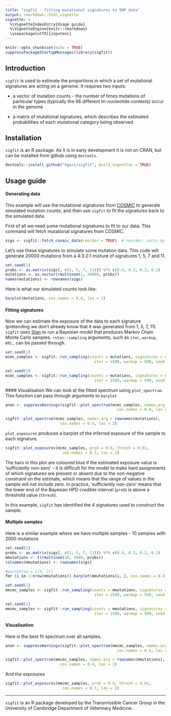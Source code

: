 ```yaml
---
title: "sigfit - fitting mutational signatures to SNP data"
output: rmarkdown::html_vignette
vignette: >
  %\VignetteIndexEntry{Usage guide}
  %\VignetteEngine{knitr::rmarkdown}
  \usepackage[utf8]{inputenc}
---
```


```r
knitr::opts_chunk$set(echo = TRUE)
suppressPackageStartupMessages(library(sigfit))
```
## Introduction

```sigfit``` is used to estimate the proportions in which a set of mutational signatures are acting on a genome. It requires two inputs: 
  
  - a vector of mutation counts - the number of times mutations of particular types (typically the 96 different tri-nucleotide contexts) occur in the genome
  
  - a matrix of mutational signatures, which describes the estimated probabilities of each mutational category being observed

## Installation

```sigfit``` is an R package. As it is in early development it is not on CRAN, but can be installed from github using ```devtools```.
```r
devtools::install_github("kgori/sigfit", build_vignettes = TRUE)
```

## Usage guide

#### Generating data
This example will use the mutational signatures from [COSMIC](http://cancer.sanger.ac.uk/cosmic/signatures) to generate simulated mutation counts, and then use ```sigfit``` to fit the signatures back to the simulated data.

First of all we need some mutational signatures to fit to our data. This command will fetch mutational signatures from COSMIC.
```r
sigs <- sigfit::fetch_cosmic_data(reorder = TRUE)  # reorder: sorts by substitution type and trinucleotide context
```

Let's use these signatures to simulate some mutation data. This code will generate 20000 mutations from a 4:3:2:1 mixture of signatures 1, 5, 7 and 11.
```r
set.seed(1)
probs <- as.matrix(sigs[, c(1, 5, 7, 11)]) %*% c(0.4, 0.3, 0.2, 0.1)
mutations <- as.vector(rmultinom(1, 20000, probs))
names(mutations) <- rownames(sigs)
```

Here is what our simulated counts look like:
```r
barplot(mutations, cex.names = 0.4, las = 2)
```

#### Fitting signatures
Now we can estimate the exposure of the data to each signature (pretending we don't already know that it was generated from 1, 5, 7, 11). ```sigfit``` uses [Stan](http://mc-stan.org/) to run a Bayesian model that produces Markov Chain Monte Carlo samples. ```rstan::sampling``` arguments, such as ```iter```, ```warmup```, etc., can be passed through.
```r
set.seed(1)
mcmc_samples <- sigfit::run_sampling(counts = mutations, signatures = sigs,
                                       iter = 1500, warmup = 500, seed = 1)
```

```r
set.seed(1)
mcmc_samples <- sigfit::run_sampling(counts = mutations, signatures = sigs,
                                       iter = 1500, warmup = 500, seed = 1)
```

#### Visualisation
We can look at the fitted spectrum using ```plot_spectrum```. This function can pass through arguments to ```barplot```
```r
anon <- suppressWarnings(sigfit::plot_spectrum(mcmc_samples, names.arg = rownames(mutations),
                                                 cex.names = 0.4, las = 2))
```

```r
sigfit::plot_spectrum(mcmc_samples, names.arg = rownames(mutations),
                        cex.names = 0.4, las = 2)
```

```plot_exposures``` produces a barplot of the inferred exposure of the sample to each signature. 

```r
sigfit::plot_exposures(mcmc_samples, prob = 0.9, thresh = 0.01,
                         cex.names = 0.7, las = 2)
```

The bars in this plot are coloured blue if the estimated exposure value is 'sufficiently non-zero' - it is difficult for the model to make hard assignments of which signatures are present or absent due to the non-negative constraint on the estimate, which means that the range of values in the sample will not include zero. In practice, 'sufficiently non-zero' means that the lower end of the Bayesian HPD credible interval (`prob`) is above a threshold value (`thresh`).

In this example, ```sigfit``` has identified the 4 signatures used to construct the sample.

#### Multiple samples
Here is a similar example where we have multiple samples - 10 samples with 2000 mutations

```r
set.seed(1)
probs <- as.matrix(sigs[, c(1, 5, 7, 11)]) %*% c(0.4, 0.3, 0.2, 0.1)
mmutations <- t(rmultinom(10, 2000, probs))
colnames(mmutations) <- rownames(sigs)
```

```r
#par(mfrow = c(5, 2))
for (i in 1:nrow(mmutations)) barplot(mmutations[i, ], cex.names = 0.4, las = 2)
```

```r
set.seed(1)
mmcmc_samples <- sigfit::run_sampling(counts = mmutations, signatures = sigs,
                                       iter = 1500, warmup = 500, seed = 1)
```

```r
set.seed(1)
mmcmc_samples <- sigfit::run_sampling(counts = mmutations, signatures = sigs,
                                       iter = 1500, warmup = 500, seed = 1)
```

#### Visualisation
Here is the best fit spectrum over all samples.
```r
anon <- suppressWarnings(sigfit::plot_spectrum(mmcmc_samples, names.arg = rownames(mmutations),
                                                 cex.names = 0.4, las = 2))
```

```r
sigfit::plot_spectrum(mmcmc_samples, names.arg = rownames(mmutations),
                        cex.names = 0.4, las = 2)
```

And the exposures
```r
sigfit::plot_exposures(mmcmc_samples, prob = 0.9, thresh = 0.01,
                         cex.names = 0.7, las = 2)
```

___

```sigfit``` is an R package developed by the Transmissible Cancer Group in the University of Cambridge Department of Veterinary Medicine.
